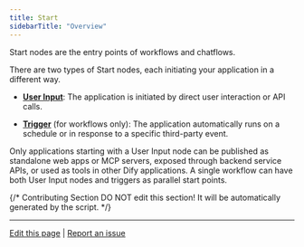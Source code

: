 ```yaml
---
title: Start
sidebarTitle: "Overview"
---
```


Start nodes are the entry points of workflows and chatflows.

There are two types of Start nodes, each initiating your application in a different way.

- **[User Input](/en/guides/workflow/node/user-input)**:  The application is initiated by direct user interaction or API calls.

- **[Trigger](/en/guides/workflow/node/trigger)** (for workflows only): The application automatically runs on a schedule or in response to a specific third-party event.

<Note>
  Only applications starting with a User Input node can be published as standalone web apps or MCP servers, exposed through backend service APIs, or used as tools in other Dify applications.
</Note>

<Tip>
  A single workflow can have both User Input nodes and triggers as parallel start points.
</Tip>

{/*
Contributing Section
DO NOT edit this section!
It will be automatically generated by the script.
*/}

---

[Edit this page](https://github.com/langgenius/dify-docs/edit/main/en/guides/workflow/node/start.mdx) | [Report an issue](https://github.com/langgenius/dify-docs/issues/new?template=docs.yml)

